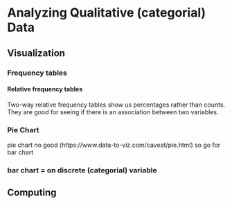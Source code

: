 # Analyzing Qualitative (categorial) Data

## Visualization

### Frequency tables

#### Relative frequency tables

Two-way relative frequency tables show us percentages rather than counts. They are good for seeing if there is an association between two variables.

### Pie Chart

pie chart no good (https://www.data-to-viz.com/caveat/pie.html) so go for bar chart

### bar chart = on discrete (categorial) variable

## Computing
